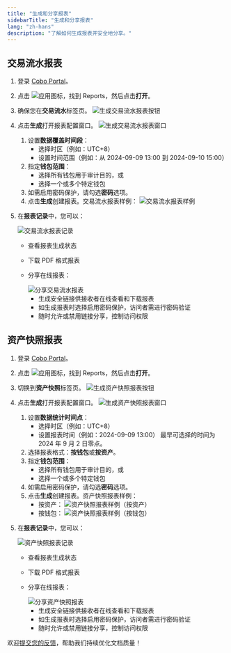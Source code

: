 ```yaml
---
title: "生成和分享报表"
sidebarTitle: "生成和分享报表"
lang: "zh-hans"
description: "了解如何生成报表并安全地分享。"
---
```


## 交易流水报表

1. 登录 [Cobo Portal](https://portal.cobo.com/login)。
2. 点击 <img src="/cn/images/portal-apps/reports/apps.svg" className="icon" alt="应用图标"/>，找到 Reports，然后点击**打开**。
3. 确保您在**交易流水**标签页。
    <img src="/cn/images/portal-apps/reports/generate-button-tr.png" className="full_screen" alt="生成交易流水报表按钮"/>
4. 点击**生成**打开报表配置窗口。
    <img src="/cn/images/portal-apps/reports/generate-tr.png" className="full_screen" alt="生成交易流水报表窗口"/>
    1. 设置**数据覆盖时间段**：
        - 选择时区（例如：UTC+8）
        - 设置时间范围（例如：从 2024-09-09 13:00 到 2024-09-10 15:00）
    2. 指定**钱包范围**：
        - 选择所有钱包用于审计目的，或
        - 选择一个或多个特定钱包
    3. 如需启用密码保护，请勾选**密码**选项。
    4. 点击**生成**创建报表。交易流水报表样例：
        <img src="/cn/images/portal-apps/reports/Reports_Transactions_Report.png" className="full_screen" alt="交易流水报表样例"/>

5. 在**报表记录**中，您可以：

    <img src="/cn/images/portal-apps/reports/tr-logs.png" className="full_screen" alt="交易流水报表记录"/>

    - 查看报表生成状态
    - 下载 PDF 格式报表
    - 分享在线报表：

        <img src="/cn/images/portal-apps/reports/share-tr.png" className="full_screen" alt="分享交易流水报表"/>

        - 生成安全链接供接收者在线查看和下载报表
        - 如生成报表时选择启用密码保护，访问者需进行密码验证
        - 随时允许或禁用链接分享，控制访问权限

## 资产快照报表

1. 登录 [Cobo Portal](https://portal.cobo.com/login)。
2. 点击 <img src="/cn/images/portal-apps/reports/apps.svg" className="icon" alt="应用图标"/>，找到 Reports，然后点击**打开**。
3. 切换到**资产快照**标签页。
    <img src="/cn/images/portal-apps/reports/generate-button-ah.png" className="full_screen" alt="生成资产快照报表按钮"/>
4. 点击**生成**打开报表配置窗口。
    <img src="/cn/images/portal-apps/reports/generate-ah.png" className="full_screen" alt="生成资产快照报表窗口"/>
    1. 设置**数据统计时间点**：
        - 选择时区（例如：UTC+8）
        - 设置报表时间（例如：2024-09-09 13:00）
        <Info>最早可选择的时间为 2024 年 9 月 2 日零点。</Info>
    2. 选择报表格式：**按钱包**或**按资产**。
    3. 指定**钱包范围**：
        - 选择所有钱包用于审计目的，或
        - 选择一个或多个特定钱包
    4. 如需启用密码保护，请勾选**密码**选项。
    5. 点击**生成**创建报表。资产快照报表样例：
        - 按资产：
            <img src="/cn/images/portal-apps/reports/Reports_Asset Holdings_By_Assets.png" className="full_screen" alt="资产快照报表样例（按资产）"/>
        - 按钱包：
            <img src="/cn/images/portal-apps/reports/Reports_Asset Holdings_By_Wallets.png" className="full_screen" alt="资产快照报表样例（按钱包）"/>
5. 在**报表记录**中，您可以：

    <img src="/cn/images/portal-apps/reports/ah-logs.png" className="full_screen" alt="资产快照报表记录"/>

    - 查看报表生成状态
    - 下载 PDF 格式报表
    - 分享在线报表：

        <img src="/cn/images/portal-apps/reports/share-ah.png" className="full_screen" alt="分享资产快照报表"/>

        - 生成安全链接供接收者在线查看和下载报表
        - 如生成报表时选择启用密码保护，访问者需进行密码验证
        - 随时允许或禁用链接分享，控制访问权限

<Tip>欢迎[提交您的反馈](https://forms.zohopublic.com/cobo/form/DocumentFeedbackForm/formperma/QvLOhxJv1_JMsJ-1dleZ8Itb_7rzN-LtgvsDdxosoVI?referrername=manuals)，帮助我们持续优化文档质量！</Tip>